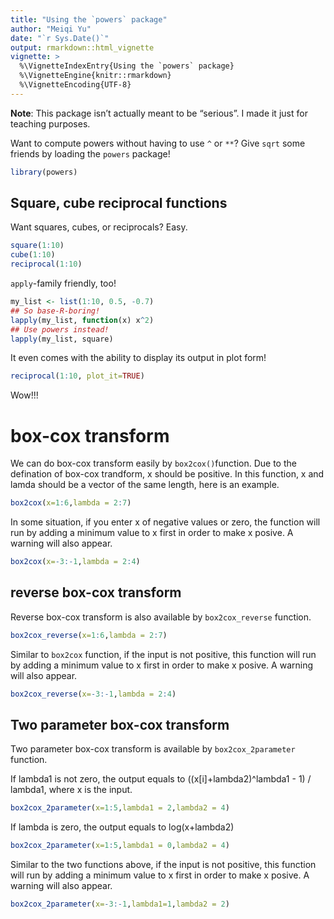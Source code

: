 ```yaml
---
title: "Using the `powers` package"
author: "Meiqi Yu"
date: "`r Sys.Date()`"
output: rmarkdown::html_vignette
vignette: >
  %\VignetteIndexEntry{Using the `powers` package}
  %\VignetteEngine{knitr::rmarkdown}
  %\VignetteEncoding{UTF-8}
---
```


__Note__: This package isn't actually meant to be "serious". I made it just for teaching purposes.

Want to compute powers without having to use `^` or `**`? Give `sqrt` some friends by loading the `powers` package! 

```r
library(powers)
```


## Square, cube reciprocal functions

Want squares, cubes, or reciprocals? Easy.

```r
square(1:10)
cube(1:10)
reciprocal(1:10)
```

`apply`-family friendly, too!

```r
my_list <- list(1:10, 0.5, -0.7)
## So base-R-boring!
lapply(my_list, function(x) x^2)
## Use powers instead!
lapply(my_list, square)
```

It even comes with the ability to display its output in plot form!

```r
reciprocal(1:10, plot_it=TRUE)
```

Wow!!!

# box-cox transform

We can do box-cox transform easily by `box2cox()`function. Due to the defination of box-cox trandform, x should be positive. In this function, x and lamda should be a vector of the same length, here is an example.

```r
box2cox(x=1:6,lambda = 2:7)
```

In some situation, if you enter x of negative values or zero, the function will run by adding a minimum value to x first in order to make x posive. A warning will also appear.

```r
box2cox(x=-3:-1,lambda = 2:4)
```

## reverse box-cox transform

Reverse box-cox transform is also available by `box2cox_reverse` function.

```r
box2cox_reverse(x=1:6,lambda = 2:7)
```

Similar to `box2cox` function, if the input is not positive, this function will run by adding a minimum value to x first in order to make x posive. A warning will also appear.


```r
box2cox_reverse(x=-3:-1,lambda = 2:4)
```

## Two parameter box-cox transform

Two parameter box-cox transform is available by `box2cox_2parameter` function.

If lambda1 is not zero, the output equals to ((x[i]+lambda2)^lambda1 - 1) / lambda1, where x is the input.

```r
box2cox_2parameter(x=1:5,lambda1 = 2,lambda2 = 4)
```

If lambda is zero, the output equals to log(x+lambda2)

```r
box2cox_2parameter(x=1:5,lambda1 = 0,lambda2 = 4)
```

Similar to the two functions above, if the input is not positive, this function will run by adding a minimum value to x first in order to make x posive. A warning will also appear.

```r
box2cox_2parameter(x=-3:-1,lambda1=1,lambda2 = 2)
```












